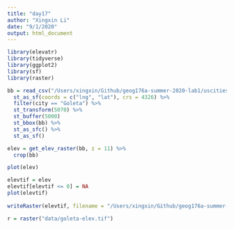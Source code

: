 ```yaml
---
title: "day17"
author: "Xingxin Li"
date: "9/1/2020"
output: html_document
---
```


```r
library(elevatr)
library(tidyverse)
library(ggplot2)
library(sf)
library(raster)
```



```r
bb = read_csv("/Users/xingxin/Github/geog176a-summer-2020-lab1/uscities.csv") %>%
  st_as_sf(coords = c("lng", "lat"), crs = 4326) %>% 
  filter(city == "Goleta") %>% 
  st_transform(5070) %>% 
  st_buffer(5000)
  st_bbox(bb) %>% 
  st_as_sfc() %>% 
  st_as_sf()

elev = get_elev_raster(bb, z = 11) %>% 
  crop(bb)

plot(elev)

elevtif = elev 
elevtif[elevtif <= 0] = NA
plot(elevtif)
  
writeRaster(elevtif, filename = "/Users/xingxin/Github/geog176a-summer-2020-lab1/goletaelev.tif", overwrite = TRUE)

```

```r
r = raster("data/goleta-elev.tif")
```
